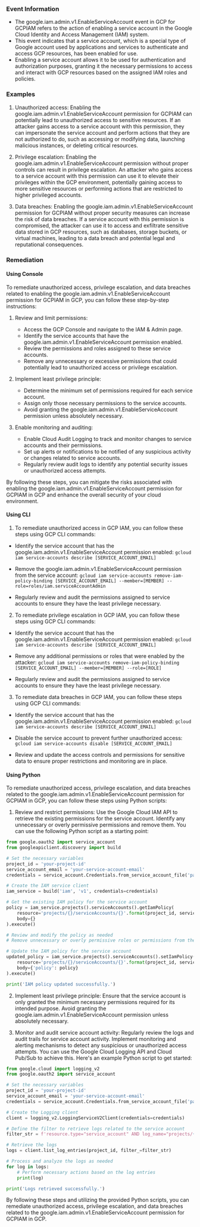 
### Event Information

- The google.iam.admin.v1.EnableServiceAccount event in GCP for GCPIAM refers to the action of enabling a service account in the Google Cloud Identity and Access Management (IAM) system.
- This event indicates that a service account, which is a special type of Google account used by applications and services to authenticate and access GCP resources, has been enabled for use.
- Enabling a service account allows it to be used for authentication and authorization purposes, granting it the necessary permissions to access and interact with GCP resources based on the assigned IAM roles and policies.


### Examples

1. Unauthorized access: Enabling the google.iam.admin.v1.EnableServiceAccount permission for GCPIAM can potentially lead to unauthorized access to sensitive resources. If an attacker gains access to a service account with this permission, they can impersonate the service account and perform actions that they are not authorized to do, such as accessing or modifying data, launching malicious instances, or deleting critical resources.

2. Privilege escalation: Enabling the google.iam.admin.v1.EnableServiceAccount permission without proper controls can result in privilege escalation. An attacker who gains access to a service account with this permission can use it to elevate their privileges within the GCP environment, potentially gaining access to more sensitive resources or performing actions that are restricted to higher privileged accounts.

3. Data breaches: Enabling the google.iam.admin.v1.EnableServiceAccount permission for GCPIAM without proper security measures can increase the risk of data breaches. If a service account with this permission is compromised, the attacker can use it to access and exfiltrate sensitive data stored in GCP resources, such as databases, storage buckets, or virtual machines, leading to a data breach and potential legal and reputational consequences.

### Remediation

#### Using Console

To remediate unauthorized access, privilege escalation, and data breaches related to enabling the google.iam.admin.v1.EnableServiceAccount permission for GCPIAM in GCP, you can follow these step-by-step instructions:

1. Review and limit permissions: 
   - Access the GCP Console and navigate to the IAM & Admin page.
   - Identify the service accounts that have the google.iam.admin.v1.EnableServiceAccount permission enabled.
   - Review the permissions and roles assigned to these service accounts.
   - Remove any unnecessary or excessive permissions that could potentially lead to unauthorized access or privilege escalation.

2. Implement least privilege principle:
   - Determine the minimum set of permissions required for each service account.
   - Assign only those necessary permissions to the service accounts.
   - Avoid granting the google.iam.admin.v1.EnableServiceAccount permission unless absolutely necessary.

3. Enable monitoring and auditing:
   - Enable Cloud Audit Logging to track and monitor changes to service accounts and their permissions.
   - Set up alerts or notifications to be notified of any suspicious activity or changes related to service accounts.
   - Regularly review audit logs to identify any potential security issues or unauthorized access attempts.

By following these steps, you can mitigate the risks associated with enabling the google.iam.admin.v1.EnableServiceAccount permission for GCPIAM in GCP and enhance the overall security of your cloud environment.

#### Using CLI

1. To remediate unauthorized access in GCP IAM, you can follow these steps using GCP CLI commands:

- Identify the service account that has the google.iam.admin.v1.EnableServiceAccount permission enabled:
  `gcloud iam service-accounts describe [SERVICE_ACCOUNT_EMAIL]`

- Remove the google.iam.admin.v1.EnableServiceAccount permission from the service account:
  `gcloud iam service-accounts remove-iam-policy-binding [SERVICE_ACCOUNT_EMAIL] --member=[MEMBER] --role=roles/iam.serviceAccountAdmin`

- Regularly review and audit the permissions assigned to service accounts to ensure they have the least privilege necessary.

2. To remediate privilege escalation in GCP IAM, you can follow these steps using GCP CLI commands:

- Identify the service account that has the google.iam.admin.v1.EnableServiceAccount permission enabled:
  `gcloud iam service-accounts describe [SERVICE_ACCOUNT_EMAIL]`

- Remove any additional permissions or roles that were enabled by the attacker:
  `gcloud iam service-accounts remove-iam-policy-binding [SERVICE_ACCOUNT_EMAIL] --member=[MEMBER] --role=[ROLE]`

- Regularly review and audit the permissions assigned to service accounts to ensure they have the least privilege necessary.

3. To remediate data breaches in GCP IAM, you can follow these steps using GCP CLI commands:

- Identify the service account that has the google.iam.admin.v1.EnableServiceAccount permission enabled:
  `gcloud iam service-accounts describe [SERVICE_ACCOUNT_EMAIL]`

- Disable the service account to prevent further unauthorized access:
  `gcloud iam service-accounts disable [SERVICE_ACCOUNT_EMAIL]`

- Review and update the access controls and permissions for sensitive data to ensure proper restrictions and monitoring are in place.

#### Using Python

To remediate unauthorized access, privilege escalation, and data breaches related to the google.iam.admin.v1.EnableServiceAccount permission for GCPIAM in GCP, you can follow these steps using Python scripts:

1. Review and restrict permissions: Use the Google Cloud IAM API to retrieve the existing permissions for the service account. Identify any unnecessary or overly permissive permissions and remove them. You can use the following Python script as a starting point:

```python
from google.oauth2 import service_account
from googleapiclient.discovery import build

# Set the necessary variables
project_id = 'your-project-id'
service_account_email = 'your-service-account-email'
credentials = service_account.Credentials.from_service_account_file('path/to/your/service-account-key.json')

# Create the IAM service client
iam_service = build('iam', 'v1', credentials=credentials)

# Get the existing IAM policy for the service account
policy = iam_service.projects().serviceAccounts().getIamPolicy(
    resource='projects/{}/serviceAccounts/{}'.format(project_id, service_account_email),
    body={}
).execute()

# Review and modify the policy as needed
# Remove unnecessary or overly permissive roles or permissions from the policy

# Update the IAM policy for the service account
updated_policy = iam_service.projects().serviceAccounts().setIamPolicy(
    resource='projects/{}/serviceAccounts/{}'.format(project_id, service_account_email),
    body={'policy': policy}
).execute()

print('IAM policy updated successfully.')
```

2. Implement least privilege principle: Ensure that the service account is only granted the minimum necessary permissions required for its intended purpose. Avoid granting the google.iam.admin.v1.EnableServiceAccount permission unless absolutely necessary.

3. Monitor and audit service account activity: Regularly review the logs and audit trails for service account activity. Implement monitoring and alerting mechanisms to detect any suspicious or unauthorized access attempts. You can use the Google Cloud Logging API and Cloud Pub/Sub to achieve this. Here's an example Python script to get started:

```python
from google.cloud import logging_v2
from google.oauth2 import service_account

# Set the necessary variables
project_id = 'your-project-id'
service_account_email = 'your-service-account-email'
credentials = service_account.Credentials.from_service_account_file('path/to/your/service-account-key.json')

# Create the Logging client
client = logging_v2.LoggingServiceV2Client(credentials=credentials)

# Define the filter to retrieve logs related to the service account
filter_str = f'resource.type="service_account" AND log_name="projects/{project_id}/logs/cloudaudit.googleapis.com%2Factivity" AND protoPayload.authenticationInfo.principalEmail="{service_account_email}"'

# Retrieve the logs
logs = client.list_log_entries(project_id, filter_=filter_str)

# Process and analyze the logs as needed
for log in logs:
    # Perform necessary actions based on the log entries
    print(log)

print('Logs retrieved successfully.')
```

By following these steps and utilizing the provided Python scripts, you can remediate unauthorized access, privilege escalation, and data breaches related to the google.iam.admin.v1.EnableServiceAccount permission for GCPIAM in GCP.

